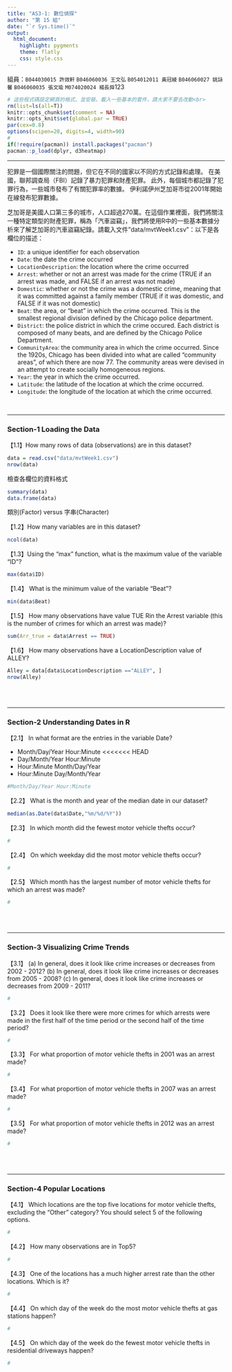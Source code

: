 ```yaml
---
title: "AS3-1: 數位偵探"
author: "第 15 組"
date: "`r Sys.time()`"
output: 
  html_document:
    highlight: pygments
    theme: flatly
    css: style.css
---
```


組員：`B044030015 許效軒`  `B046060036 王文弘`  `B054012011 黃冠綾`  `B046060027 姚詠馨`  `B046060035 張文瑜`  `M074020024 楊長舜`123

```r
# 這些程式碼設定網頁的格式，並安裝、載入一些基本的套件，請大家不要去改動<br>
rm(list=ls(all=T))
knitr::opts_chunk$set(comment = NA)
knitr::opts_knit$set(global.par = TRUE)
par(cex=0.8)
options(scipen=20, digits=4, width=90)
#
if(!require(pacman)) install.packages("pacman")
pacman::p_load(dplyr, d3heatmap)
```
<hr>

犯罪是一個國際關注的問題，但它在不同的國家以不同的方式記錄和處理。 在美國，聯邦調查局（FBI）記錄了暴力犯罪和財產犯罪。 此外，每個城市都記錄了犯罪行為，一些城市發布了有關犯罪率的數據。 伊利諾伊州芝加哥市從2001年開始在線發布犯罪數據。

芝加哥是美國人口第三多的城市，人口超過270萬。在這個作業裡面，我們將關注一種特定類型的財產犯罪，稱為「汽車盜竊」，我們將使用R中的一些基本數據分析來了解芝加哥的汽車盜竊紀錄。請載入文件"data/mvtWeek1.csv"：以下是各欄位的描述：

+ `ID`: a unique identifier for each observation
+ `Date`: the date the crime occurred
+ `LocationDescription`: the location where the crime occurred
+ `Arrest`: whether or not an arrest was made for the crime (TRUE if an arrest was made, and FALSE if an arrest was not made)
+ `Domestic`: whether or not the crime was a domestic crime, meaning that it was committed against a family member (TRUE if it was domestic, and FALSE if it was not domestic)
+ `Beat`: the area, or "beat" in which the crime occurred. This is the smallest regional division defined by the Chicago police department.
+ `District`: the police district in which the crime occured. Each district is composed of many beats, and are defined by the Chicago Police Department.
+ `CommunityArea`: the community area in which the crime occurred. Since the 1920s, Chicago has been divided into what are called "community areas", of which there are now 77. The community areas were devised in an attempt to create socially homogeneous regions.
+ `Year`: the year in which the crime occurred.
+ `Latitude`: the latitude of the location at which the crime occurred.
+ `Longitude`: the longitude of the location at which the crime occurred.

<br>

- - -

###  Section-1 Loading the Data

【1.1】How many rows of data (observations) are in this dataset?
```r
data = read.csv("data/mvtWeek1.csv")
nrow(data)
```

檢查各欄位的資料格式
```r
summary(data)
data.frame(data)
```

類別(Factor) versus 字串(Character)

【1.2】How many variables are in this dataset?
```r
ncol(data)
```


【1.3】Using the "max" function, what is the maximum value of the variable "ID"?
```r
max(data$ID)
```


【1.4】 What is the minimum value of the variable "Beat"?
```r
min(data$Beat)
```


【1.5】 How many observations have value TUE Rin the Arrest variable (this is the number of crimes for which an arrest was made)?
```r
sum(Arr_true = data$Arrest == TRUE)
```

【1.6】 How many observations have a LocationDescription value of ALLEY?
```r
Alley = data[data$LocationDescription =="ALLEY", ]
nrow(Alley)
```


<br><br>

- - -

### Section-2 Understanding Dates in R

【2.1】 In what format are the entries in the variable Date?

+ Month/Day/Year Hour:Minute
<<<<<<< HEAD
+ Day/Month/Year Hour:Minute
+ Hour:Minute Month/Day/Year
+ Hour:Minute Day/Month/Year

```r
#Month/Day/Year Hour:Minute
```


【2.2】 What is the month and year of the median date in our dataset? 
```r
median(as.Date(data$Date,"%m/%d/%Y"))
```

【2.3】 In which month did the fewest motor vehicle thefts occur?
```r
#
```

【2.4】 On which weekday did the most motor vehicle thefts occur?
```r
#
```

【2.5】 Which month has the largest number of motor vehicle thefts for which an arrest was made?
```r
#
```

<br><br>

- - -

### Section-3 Visualizing Crime Trends

【3.1】 (a) In general, does it look like crime increases or decreases from 2002 - 2012? (b) In general, does it look like crime increases or decreases from 2005 - 2008? (c) In general, does it look like crime increases or decreases from 2009 - 2011?
```r
#
```

【3.2】 Does it look like there were more crimes for which arrests were made in the first half of the time period or the second half of the time period?
```r
#
```

【3.3】 For what proportion of motor vehicle thefts in 2001 was an arrest made?
```r
#
```

【3.4】 For what proportion of motor vehicle thefts in 2007 was an arrest made?
```r
#
```

【3.5】 For what proportion of motor vehicle thefts in 2012 was an arrest made?
```r
#
```

<br><br>

- - -

### Section-4 Popular Locations

【4.1】 Which locations are the top five locations for motor vehicle thefts, excluding the "Other" category? You should select 5 of the following options.

```r
#
```

【4.2】 How many observations are in Top5?
```r
#
```

【4.3】 One of the locations has a much higher arrest rate than the other locations. Which is it? 
```r
#
```

【4.4】 On which day of the week do the most motor vehicle thefts at gas stations happen?
```r
#
```

【4.5】 On which day of the week do the fewest motor vehicle thefts in residential driveways happen?
```r
#
```


<br><br><br>


